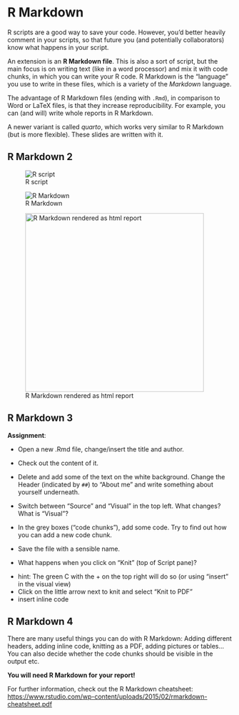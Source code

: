 # R Markdown

R scripts are a good way to save your code. However, you'd better heavily comment in your scripts, so that future you (and potentially collaborators) know what happens in your script.

An extension is an **R Markdown file**. This is also a sort of script, but the main focus is on writing text (like in a word processor) and mix it with code chunks, in which you can write your R code. R Markdown is the "language" you use to write in these files, which is a variety of the *Markdown* language.

The advantage of R Markdown files (ending with `.Rmd`), in comparison to Word or LaTeX files, is that they increase reproducibility. For example, you can (and will) write whole reports in R Markdown.

A newer variant is called *quarto*, which works very similar to R Markdown (but is more flexible). These slides are written with it.

## R Markdown 2

![R script](images/Rscript.jpg)

![R Markdown](images/Rmd.jpg)

![R Markdown rendered as html report](images/rmdrendered.jpg){width="400"}

## R Markdown 3

**Assignment**:

-   Open a new .Rmd file, change/insert the title and author.

-   Check out the content of it.

-   Delete and add some of the text on the white background. Change the Header (indicated by `##`) to "About me" and write something about yourself underneath.

-   Switch between "Source" and "Visual" in the top left. What changes? What is "Visual"?

-   In the grey boxes ("code chunks"), add some code. Try to find out how you can add a new code chunk.

-   Save the file with a sensible name.

-   What happens when you click on "Knit" (top of Script pane)?

::: notes
-   hint: The green C with the + on the top right will do so (or using "insert" in the visual view)
-   Click on the little arrow next to knit and select "Knit to PDF"
-   insert inline code
:::

## R Markdown 4

There are many useful things you can do with R Markdown: Adding different headers, adding inline code, knitting as a PDF, adding pictures or tables...You can also decide whether the code chunks should be visible in the output etc.

**You will need R Markdown for your report!**

For further information, check out the R Markdown cheatsheet: <https://www.rstudio.com/wp-content/uploads/2015/02/rmarkdown-cheatsheet.pdf>

